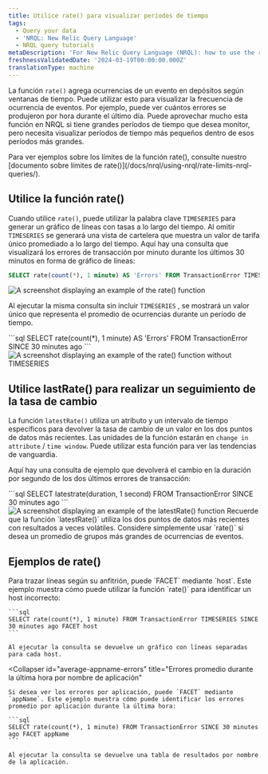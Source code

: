 ```yaml
---
title: Utilice rate() para visualizar períodos de tiempo
tags:
  - Query your data
  - 'NRQL: New Relic Query Language'
  - NRQL query tutorials
metaDescription: 'For New Relic Query Language (NRQL): how to use the rate() function to visualize event occurrences over a set period of time.'
freshnessValidatedDate: '2024-03-19T00:00:00.000Z'
translationType: machine
---
```


La función `rate()` agrega ocurrencias de un evento en depósitos según ventanas de tiempo. Puede utilizar esto para visualizar la frecuencia de ocurrencia de eventos. Por ejemplo, puede ver cuántos errores se produjeron por hora durante el último día. Puede aprovechar mucho esta función en NRQL si tiene grandes períodos de tiempo que desea monitor, pero necesita visualizar períodos de tiempo más pequeños dentro de esos períodos más grandes.

<Callout variant="tip">
  Para ver ejemplos sobre los límites de la función rate(), consulte nuestro [documento sobre límites de rate()](/docs/nrql/using-nrql/rate-limits-nrql-queries/).
</Callout>

## Utilice la función rate()

Cuando utilice `rate()`, puede utilizar la palabra clave `TIMESERIES` para generar un gráfico de líneas con tasas a lo largo del tiempo. Al omitir `TIMESERIES` se generará una vista de cartelera que muestra un valor de tarifa único promediado a lo largo del tiempo. Aquí hay una consulta que visualizará los errores de transacción por minuto durante los últimos 30 minutos en forma de gráfico de líneas:

```sql
SELECT rate(count(*), 1 minute) AS 'Errors' FROM TransactionError TIMESERIES SINCE 30 minutes ago
```

<img
  title="Rate function with timeseries"
  alt="A screenshot displaying an example of the rate() function"
  src="/images/example_rate_function.webp"
/>

Al ejecutar la misma consulta sin incluir `TIMESERIES` , se mostrará un valor único que representa el promedio de ocurrencias durante un período de tiempo.

<SideBySide>
  <Side>
    ```sql
    SELECT rate(count(*), 1 minute) AS 'Errors' FROM TransactionError SINCE 30 minutes ago
    ```
  </Side>

  <Side>
    <img
      title="Rate function without timeseries"
      alt="A screenshot displaying an example of the rate() function without TIMESERIES"
      src="/images/example_rate_function_no_timeseries.webp"
    />
  </Side>
</SideBySide>

## Utilice lastRate() para realizar un seguimiento de la tasa de cambio

La función `latestRate()` utiliza un atributo y un intervalo de tiempo específicos para devolver la tasa de cambio de un valor en los dos puntos de datos más recientes. Las unidades de la función estarán en `change in attribute` / `time window`. Puede utilizar esta función para ver las tendencias de vanguardia.

Aquí hay una consulta de ejemplo que devolverá el cambio en la duración por segundo de los dos últimos errores de transacción:

<SideBySide>
  <Side>
    ```sql
    SELECT latestrate(duration, 1 second) FROM TransactionError SINCE 30 minutes ago
    ```
  </Side>

  <Side>
    <img
      title="Latestrate function"
      alt="A screenshot displaying an example of the latestRate() function"
      src="/images/example_latestrate_function.webp"
    />
  </Side>
</SideBySide>

<Callout variant="important">
  Recuerde que la función `latestRate()` utiliza los dos puntos de datos más recientes con resultados a veces volátiles. Considere simplemente usar `rate()` si desea un promedio de grupos más grandes de ocurrencias de eventos.
</Callout>

## Ejemplos de rate()

<CollapserGroup>
  <Collapser
    id="error-by-hostname"
    title="Visualizar tasa de errores por host"
  >
    Para trazar líneas según su anfitrión, puede `FACET` mediante `host`. Este ejemplo muestra cómo puede utilizar la función `rate()` para identificar un host incorrecto:

    ```sql
    SELECT rate(count(*), 1 minute) FROM TransactionError TIMESERIES SINCE 30 minutes ago FACET host
    ```

    Al ejecutar la consulta se devuelve un gráfico con líneas separadas para cada host.
  </Collapser>

  <Collapser
    id="average-appname-errors"
    title="Errores promedio durante la última hora por nombre de aplicación"
  >
    Si desea ver los errores por aplicación, puede `FACET` mediante `appName`. Este ejemplo muestra cómo puede identificar los errores promedio por aplicación durante la última hora:

    ```sql
    SELECT rate(count(*), 1 minute) FROM TransactionError SINCE 30 minutes ago FACET appName
    ```

    Al ejecutar la consulta se devuelve una tabla de resultados por nombre de la aplicación.
  </Collapser>
</CollapserGroup>
